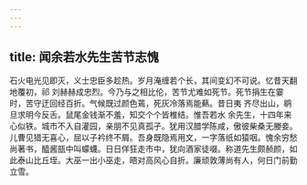 ```yaml
---
---
---
```

title: 闻余若水先生苦节志愧
---







石火电光见即灭，义士忠臣多趁热。岁月淹缠若个长，其间变幻不可说。忆昔天翻地覆初，祁 刘赫赫成忠烈。今乃与之相比伦，苦节尤难如死节。死节捐生在霎时，苦守迂回经百折。气候既过颜色蔫，死灰冷落焉能爇。昔日夷 齐尽出山，鹖旦求明今反舌。鼠尾金钱渐不羞，知交个个皆椎结。惟吾若水 余先生，十四年来心似铁。城市不入自灌园，亲朋不见真孤孑。犹用汉腊学陈咸，傲彼柴桑无媵妾。儿曹见猎无喜心，屈以子衿终不屑。吾身既隐焉用文，一字落纸如猿咽。愧余穷愁尚著书，醯酱瓿中叫蠓蠛。日日佯狂走市中，犹向酒家徒啜。称道先生颇赪颜，如此泰山比丘垤。大巫一出小巫走，晤对高风心自折。廉顽敦薄尚有人，何日门前勤立雪。